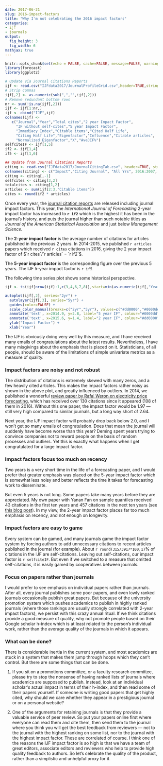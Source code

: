 ```yaml
---
date: 2017-06-21
slug: 2016-impact-factors
title: "Why I'm not celebrating the 2016 impact factors"
categories:
- ijf
- journals
output:
  fig_height: 3
  fig_width: 6
mathjax: true
---
```



```r
knitr::opts_chunk$set(echo = FALSE, cache=FALSE, message=FALSE, warning=FALSE)
library(forecast)
library(ggplot2)
```

```r
# Update via Journal Citations Reports
ijf <- read.csv("IJFdata2017/JournalProfileGrid.csv",header=TRUE,stringsAsFactors = FALSE, skip=1)
# Strip commas
ijf[,2] <- as.numeric(sub(",","",ijf[,2]))
# Remove redundant bottom rows
nr <- sum(!is.na(ijf[,2]))
ijf <- ijf[1:nr,]
ijf <- cbind("IJF",ijf)
colnames(ijf) <- 
   c("Journal","Year","Total cites","2 year Impact Factor",
     "IF without self-cites","5 year Impact Factor",
     "Immediacy Index","Citable items","Cited Half Life",
     "Citing Half Life","Eigenfactor","Influence","Citable articles",
     "Normalized Eigenfactor","X","AveJIF%")
selfciteIF <- ijf[1,5]
if2 <- ijf[1,4]
if5 <- ijf[1,6]
```


```r
## Update from Journal Citations Reports
citing <- read.csv("IJFdata2017/JournalCitingTab.csv", header=TRUE, stringsAsFactors=FALSE, skip=1)[,-c(1,14)]
colnames(citing) <- c("Impact","Citing Journal", "All Yrs", 2016:2007, "Rest")
citing <- citing[,-1]
selfcites <- citing[3,2]
totalcites <- citing[1,2]
articles <- sum(ijf[2:3,"Citable items"])
cites <- round(if2 * articles)
```


Once every year, the [journal citation reports](http://clarivate.com/?product=journal-citation-reports) are released including journal impact factors. This year, the *International Journal of Forecasting* 2-year impact factor has increased to **`r if2`** which is the highest it has been in the journal's history, and puts the journal higher than such notable titles as *Journal of the American Statistical Association* and just below *Management Science*. 

The **2-year impact factor** is the average number of citations for articles published in the previous 2 years. In 2014-2015, we published `r articles` papers which received 
`r cites` citations in 2016, giving the 2 year impact factor of $`r cites`/`r articles` = `r if2`$. 

The **5-year impact factor** is the corresponding figure over the previous 5 years. 
The IJF 5-year impact factor is `r if5`.

The following time series plot shows some historical perspective.

```r
ijf <- ts(ijf[nrow(ijf):1,c(3,4,6,7,8)],start=min(as.numeric(ijf[,"Year"])))

autoplot(ijf[,2], series="2yr") +
  autolayer(ijf[,3], series="5yr") +
  guides(color=FALSE) +
  scale_color_manual(breaks=c("2yr","5yr"), values=c("#dd0000","#0000dd")) +
  annotate('text', x=2014.9, y=2.8, label="5 year IF", colour="#0000dd") +
  annotate('text', x=2015.6, y=1.4, label="2 year IF", colour="#dd0000") +
  ylab("Impact Factor") +
  xlab("Year")
```

The IJF is obviously doing very well by this measure, and I have received many emails of congratulations about the latest results. Nevertheless, I have many misgivings about the emphasis that is placed on it. Statisticians, of all people, should be aware of the limitations of simple univariate metrics as a measure of quality.

### Impact factors are noisy and not robust

The distribution of citations is extremely skewed with many zeros, and a few heavily cited articles. This makes the impact factors rather noisy as shown in the above plot, and greatly influenced by outliers. In 2014, we published a wonderful [review paper by Rafal Weron on electricity price forecasting](https://doi.org/10.1016/j.ijforecast.2014.08.008), which has received over 130 citations since it appeared (108 of them in 2016). Without this one paper, the impact factor would be 1.97 --- still very high compared to similar journals, but a long way short of 2.64.

Next year, the IJF impact factor will probably drop back below 2.0, and I won't get so many emails of congratulation. Does that mean the journal will suddenly have become worse than this year? Deming spent years trying to convince companies not to reward people on the basis of random processes and outliers. Yet this is exactly what happens when I get congratulated for a large impact factor.

### Impact factors focus too much on recency

Two years is a very short time in the life of a forecasting paper, and I would prefer that greater emphasis was placed on the 5-year impact factor which is somewhat less noisy and better reflects the time it takes for forecasting work to disseminate.

But even 5 years is not long. Some papers take many years before they are appreciated. My own paper with Yanan Fan on sample quantiles received 43 citations in the first ten years and 457 citations in the next ten years (see [this blog post](/hyndsight/sample-quantiles-20-years-later)). In my view, the 2-year impact factor places far too much emphasis on recency, and not enough on longevity. 

### Impact factors are easy to game

Every system can be gamed, and many journals game the impact factor system by forcing authors to add unnecessary citations to recent articles published in the journal (for example). About `r round(315/3917*100,1)`% of citations in the IJF are self-citations. Leaving out  self-citations, our impact factor is `r selfciteIF`. But even if we switched to a measure that omitted self-citations, it is easily gamed by cooperatives between journals.

### Focus on papers rather than journals

I would prefer to see emphasis on individual papers rather than journals. After all, every journal publishes some poor papers, and even lowly ranked journals occasionally publish great papers. But because of the university promotion system which pushes academics to publish in highly ranked journals (where those rankings are usually strongly correlated with 2-year impact factors), we persist with this crazy annual ritual. If we think citations provide a good measure of quality, why not promote people based on their Google scholar h-index which is at least related to the person's individual work, rather than the average quality of the journals in which it appears.

### What can be done?

There is considerable inertia in the current system, and most academics are stuck in a system that makes them jump through hoops which they can't control. But there are some things that can be done.

 1. If you sit on a promotions committee, or a faculty research committee, please try to stop the nonsense of having ranked lists of journals where academics are supposed to publish. Instead, look at an individual scholar's actual impact in terms of their h-index, and then read some of their papers yourself. If someone is writing good papers that get highly cited, why should we care whether they appear in a prestigious journal or on a personal website?
 
 1. One of the arguments for retaining journals is that they provide a valuable service of peer review. So put your papers online first where everyone can read them and cite them, then send them to the journal where you think you will get the best feedback from reviewers --- not to the journal with the highest ranking on some list, nor to the journal with the highest impact factor. These are correlated of course. I think one of the reasons the IJF impact factor is so high is that we have a team of great editors, associate editors and reviewers who help to provide high quality feedback to authors. So let's celebrate the quality of the product, rather than a simplistic and unhelpful proxy for it.
 